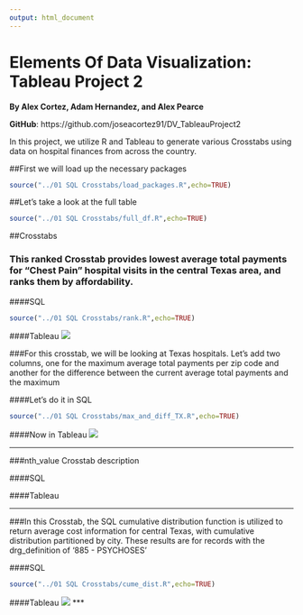 ```yaml
---
output: html_document
---
```

Elements Of Data Visualization: Tableau Project 2
===
__By Alex Cortez, Adam Hernandez, and Alex Pearce__

__GitHub__: https://github.com/joseacortez91/DV_TableauProject2

In this project, we utilize R and Tableau to generate various Crosstabs using data on hospital finances from across the country.

##First we will load up the necessary packages

```r
source("../01 SQL Crosstabs/load_packages.R",echo=TRUE)
```

##Let's take a look at the full table
```r
source("../01 SQL Crosstabs/full_df.R",echo=TRUE)
```

##Crosstabs

### This ranked Crosstab provides lowest average total payments for "Chest Pain" hospital visits in the central Texas area, and ranks them by affordability. 
####SQL
```r
source("../01 SQL Crosstabs/rank.R",echo=TRUE)
```

####Tableau
![](./rank.png)

###For this crosstab, we will be looking at Texas hospitals. Let's add two columns, one for the maximum average total payments per zip code and another for the difference between the current average total payments and the maximum

####Let's do it in SQL
```r
source("../01 SQL Crosstabs/max_and_diff_TX.R",echo=TRUE)
```


####Now in Tableau
![](./max_and_diff_TX.png)

***

###nth_value Crosstab description

####SQL


####Tableau

***

###In this Crosstab, the SQL cumulative distribution function is utilized to return average cost information for central Texas, with cumulative distribution partitioned by city. These results are for records with the drg_definition of '885 - PSYCHOSES'

####SQL
```r
source("../01 SQL Crosstabs/cume_dist.R",echo=TRUE)
```

####Tableau
![](./cume_dist.png)
***
